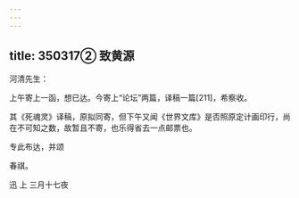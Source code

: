 ```yaml
---
---
---
```

title: 350317② 致黄源
---




河清先生：

上午寄上一函，想已达。今寄上“论坛”两篇，译稿一篇[211]，希察收。

其《死魂灵》译稿，原拟同寄，但下午又闻《世界文库》是否照原定计画印行，尚在不可知之数，故暂且不寄，也乐得省去一点邮票也。

专此布达，并颂

春祺。

迅 上 三月十七夜
